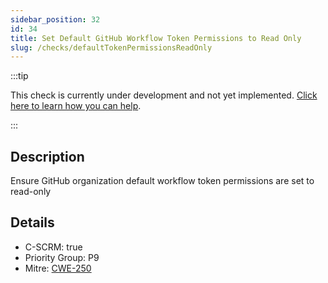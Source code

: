 ```yaml
---
sidebar_position: 32
id: 34
title: Set Default GitHub Workflow Token Permissions to Read Only
slug: /checks/defaultTokenPermissionsReadOnly
---
```


<!-- BANNER:START -->
:::tip

This check is currently under development and not yet implemented. [Click here to learn how you can help](/contribute).

:::
<!-- BANNER:END -->

<!-- DESCRIPTION:START -->
## Description
Ensure GitHub organization default workflow token permissions are set to read-only
<!-- DESCRIPTION:END -->

<!-- DETAILS:START -->
## Details
- C-SCRM: true
- Priority Group: P9
- Mitre: [CWE-250](https://cwe.mitre.org/data/definitions/250.html)

<!-- DETAILS:END -->
